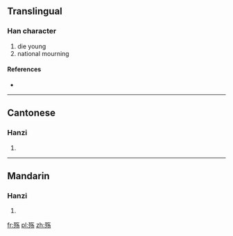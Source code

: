 {{also|殤}}
==Translingual==

===Han character===
{{Han char|rn=78|rad=歹|as=05|sn=9|four=|canj=一弓人弓竹 (MNONH)}}

# die young
# national mourning

====References====
* {{Han ref|kx=0580.081|hdz=21383.220|uh=6B87|ud=27527}}

----

==Cantonese==

===Hanzi===
{{yue-hanzi|jyut=|y=seung1|tra=殤}}

# {{defn|lang=yue|sort=歹05}}

----

==Mandarin==

===Hanzi===
{{cmn-hanzi|tra=殤|pin=[[shāng]] ([[shang1]])|wg=shang<sup>1</sup>}}

# {{defn|lang=cmn|sort=歹05}}

[[fr:殇]]
[[pl:殇]]
[[zh:殇]]